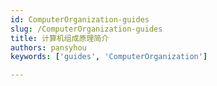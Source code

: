 ---
id: ComputerOrganization-guides
slug: /ComputerOrganization-guides
title: 计算机组成原理简介
authors: pansyhou
keywords: ['guides', 'ComputerOrganization']

---



<DocCardList items={useCurrentSidebarCategory().items}/>